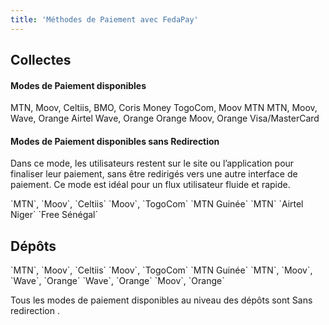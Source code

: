 ```yaml
---
title: 'Méthodes de Paiement avec FedaPay'
---
```


## Collectes

#### Modes de Paiement disponibles

<CardGroup cols={3}>
  <Card title="BENIN">
    MTN, Moov, Celtiis, BMO, Coris Money
  </Card>
  <Card title="TOGO" >
    TogoCom, Moov
  </Card>
  <Card title="GUINEE">
    MTN
  </Card>
  <Card title="CÔTE D'IVOIRE">
    MTN, Moov, Wave, Orange
  </Card>
  <Card title="NIGER">
    Airtel
  </Card>
  <Card title="SENEGAL">
    Wave, Orange
  </Card>
  <Card title="MALI">
    Orange
  </Card>
  <Card title="BURKINA FASO">
   Moov, Orange
  </Card>
  <Card title="TOUTES REGIONS">
    Visa/MasterCard
  </Card>
</CardGroup>

#### Modes de Paiement disponibles sans Redirection 

Dans ce mode, les utilisateurs restent sur le site ou l’application pour finaliser leur paiement, sans être redirigés vers une autre interface de paiement. Ce mode est idéal pour un flux utilisateur fluide et rapide.

<CardGroup cols={3}>
  <Card title="BENIN">
    <Tooltip tip="mtn_opensdfgh">`MTN`</Tooltip>, 
    <Tooltip tip="moov">`Moov`</Tooltip>, 
    <Tooltip tip="Sbin">`Celtiis`</Tooltip>
  </Card>
  <Card title="TOGO" >
    <Tooltip tip="moov_tg">`Moov`</Tooltip>, 
    <Tooltip tip="togocel">`TogoCom`</Tooltip>
  </Card>
  <Card title="GUINEE">
    <Tooltip tip="mtn_open_gn">`MTN  Guinée`</Tooltip>
  </Card>
  <Card title="CÔTE D'IVOIRE">
    <Tooltip tip="mtn_ci">`MTN`</Tooltip>
  </Card>
  <Card title="NIGER">
    <Tooltip tip="airtel_ne">`Airtel Niger`</Tooltip>
  </Card>
  <Card title="SENEGAL">
    <Tooltip tip="free_sn">`Free Sénégal`</Tooltip>
  </Card>
</CardGroup>

## Dépôts

<CardGroup cols={3}>
  <Card title="BENIN">
    <Tooltip tip="mtn_open">`MTN`</Tooltip>, 
    <Tooltip tip="moov">`Moov`</Tooltip>, 
    <Tooltip tip="Sbin">`Celtiis`</Tooltip>
  </Card>
  <Card title="TOGO" >
    <Tooltip tip="moov_tg">`Moov`</Tooltip>, 
    <Tooltip tip="togocel">`TogoCom`</Tooltip>
  </Card>
  <Card title="GUINEE">
    <Tooltip tip="mtn_open_gn">`MTN  Guinée`</Tooltip>
  </Card>
  <Card title="CÔTE D'IVOIRE">
    <Tooltip tip="mtn_ci">`MTN`</Tooltip>, 
    <Tooltip tip="moov_ci">`Moov`</Tooltip>, 
    <Tooltip tip="wave_ci">`Wave`</Tooltip>,
    <Tooltip tip="orange_ci">`Orange`</Tooltip>
  </Card>
  <Card title="SENEGAL">
    <Tooltip tip="wave_sn">`Wave`</Tooltip>, 
    <Tooltip tip="orange_sn">`Orange`</Tooltip>
  </Card>
  <Card title="BURKINA FASO">
    <Tooltip tip="moov_bf">`Moov`</Tooltip>, 
    <Tooltip tip="orange_bf">`Orange`</Tooltip>
  </Card>
</CardGroup>

<Note>Tous les modes de paiement disponibles au niveau des dépôts sont Sans redirection .</Note>
